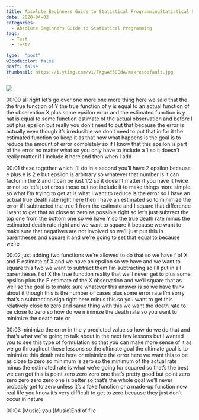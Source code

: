 ```yaml
---
title: Absolute Beginners Guide to Statistical ProgrammingStatistical Programming   Expected Value
date: 2020-04-02
categories:
  - Absolute Beginners Guide to Statistical Programming
tags:
  - Test
  - Test2

type:  "post"
w3codecolor: false
draft: false
thumbnail: https://i.ytimg.com/vi/TXgwAY5EEdA/maxresdefault.jpg
---
```


<a href="https://www.youtube.com/watch?v=TXgwAY5EEdA">
<img src="auto-posts/images/02-AbsoluteBeginnersGuidetoStatisticalProgramming-StatisticalProgramming-ExpectedValue.mp4.jpg">
</a>









00:00
all right let's go over one more one more thing here we said that the the
true function of Y the true function of y is equal to an actual function of the
observation X plus some epsilon error and the estimated function is y hat is
equal to some function estimate of the actual observation and before I put plus
epsilon but really you don't need to put that because the error is actually even
though it's irreducible we don't need to put that in for it the estimated
function so keep it as that now what happens is the goal is to reduce the
amount of error completely so if I know that this epsilon is part of the error
no matter what so you only have to include a 1 so it doesn't really matter
if I include it here and then when I add

00:01
these together which I'll do in a second you'll have 2 epsilon because e plus e
is 2 e but epsilon is arbitrary so whatever that number is it can factor in
the 2 and it can be just 1/2 so it doesn't matter if you have it twice or
not so let's just cross those out not include it to make things more simple so
what I'm trying to get at is what I want to reduce is the error so I have an
actual true death rate right here then I have an estimated so to minimize the
error if I subtracted the true 1 from the estimate and I square that
difference I want to get that as close to zero as possible right so let's just
subtract the top one from the bottom one so we have Y so the true death rate
minus the estimated death rate right and we want to square it because we want to
make sure that negatives are not involved so we'll just put this in
parentheses and square it and we're going to set that equal to because we're

00:02
just adding two functions we're allowed to do that so we have f of X and F
estimate of X and we have an epsilon so we have and we want to square this two
we want to subtract them I'm subtracting so I'll put in all parentheses
f of X the true function reality that we'll never get to plus some epsilon
plus the F estimate of the X observation and we'll square that as well so the
goal is to make sure whatever this answer is so we have think about it
though this is the number of cases plus some error rate I'm sorry that's a
subtraction sign right here minus this so you want to get this relatively close
to zero and same thing with this we want the death rate to be close to zero so
how do we minimize the death rate so you want to minimize the death rate or

00:03
minimize the error in the y predicted value so how do we do that and that's
what we're going to talk about in the next few lessons but I wanted you to see
this type of formulation so that you can make more sense of it as we go
throughout these lessons so the ultimate goal the ultimate goal is to minimize
this death rate here or minimize the error here we want this to be as close
to zero so minimum is zero so the minimum of the actual rate minus the
estimated rate is what we're going for squared so that's the best we can get
this is point zero zero zero one that's pretty good but point zero zero zero
zero zero one is better so that's the whole goal we'll never probably get to
zero unless it's a fake function or a made-up function now real life you know
it's very difficult to get to zero because they just don't occur in nature

00:04
[Music] you [Music]End of file

